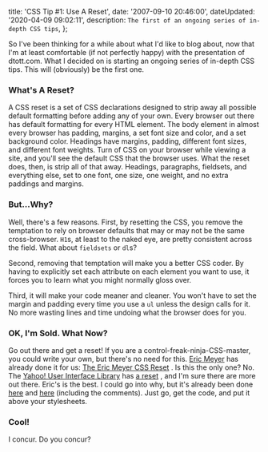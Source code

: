 

  title: 'CSS Tip #1: Use A Reset',
  date: '2007-09-10 20:46:00',
  dateUpdated: '2020-04-09 09:02:11',
  description: `The first of an ongoing series of in-depth CSS tips`,
};

So I've been thinking for a while about what I'd like to blog about, now that I'm at least comfortable (if not perfectly happy) with the presentation of dtott.com. What I decided on is starting an ongoing series of in-depth CSS tips. This will (obviously) be the first one.

### What's A Reset?

A CSS reset is a set of CSS declarations designed to strip away all possible default formatting before adding any of your own. Every browser out there has default formatting for every HTML element. The body element in almost every browser has padding, margins, a set font size and color, and a set background color. Headings have margins, padding, different font sizes, and different font weights. Turn of CSS on your browser while viewing a site, and you'll see the default CSS that the browser uses. What the reset does, then, is strip all of that away. Headings, paragraphs, fieldsets, and everything else, set to one font, one size, one weight, and no extra paddings and margins.

### But...Why?

Well, there's a few reasons. First, by resetting the CSS, you remove the temptation to rely on browser defaults that may or may not be the same cross-browser. `H1`s, at least to the naked eye, are pretty consistent across the field. What about `fieldsets` or `dl`s?

Second, removing that temptation will make you a better CSS coder. By having to explicitly set each attribute on each element you want to use, it forces you to learn what you might normally gloss over.

Third, it will make your code meaner and cleaner. You won't have to set the margin and padding every time you use a `ul` unless the design calls for it. No more wasting lines and time undoing what the browser does for you.

### OK, I'm Sold. What Now?

Go out there and get a reset! If you are a control-freak-ninja-CSS-master, you could write your own, but there's no need for this. [Eric Meyer](http://meyerweb.com 'Eric Meyer') has already done it for us: [The Eric Meyer CSS Reset](http://meyerweb.com/eric/thoughts/2007/05/01/reset-reloaded/ 'The Eric Meyer CSS Reset') . Is this the only one? No. The [Yahoo! User Interface Library](http://developer.yahoo.com/yui) has [a reset](http://developer.yahoo.com/yui/reset/ 'YUI Reset') , and I'm sure there are more out there. Eric's is the best. I could go into why, but it's already been done [here](http://meyerweb.com/eric/thoughts/2007/04/18/reset-reasoning/) and [here](http://meyerweb.com/eric/thoughts/2007/05/01/reset-reloaded/) (including the comments). Just go, get the code, and put it above your stylesheets.

### Cool!

I concur. Do you concur?
